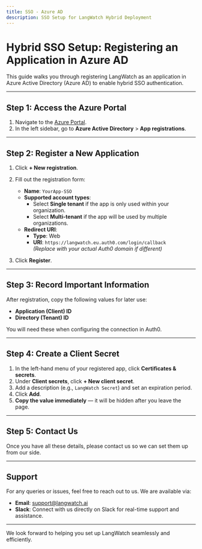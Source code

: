 ```yaml
---
title: SSO - Azure AD
description: SSO Setup for LangWatch Hybrid Deployment
---
```


# Hybrid SSO Setup: Registering an Application in Azure AD

This guide walks you through registering LangWatch as an application in Azure Active Directory (Azure AD) to enable hybrid SSO authentication.

---

## Step 1: Access the Azure Portal

1. Navigate to the [Azure Portal](https://portal.azure.com).
2. In the left sidebar, go to **Azure Active Directory** > **App registrations**.

---

## Step 2: Register a New Application

1. Click **+ New registration**.
2. Fill out the registration form:
   - **Name**: `YourApp-SSO`
   - **Supported account types**:
     - Select **Single tenant** if the app is only used within your organization.
     - Select **Multi-tenant** if the app will be used by multiple organizations.
   - **Redirect URI**:
     - **Type**: Web  
     - **URI**: `https://langwatch.eu.auth0.com/login/callback`  
       *(Replace with your actual Auth0 domain if different)*

3. Click **Register**.

---

## Step 3: Record Important Information

After registration, copy the following values for later use:

- **Application (Client) ID**
- **Directory (Tenant) ID**

You will need these when configuring the connection in Auth0.

---

## Step 4: Create a Client Secret

1. In the left-hand menu of your registered app, click **Certificates & secrets**.
2. Under **Client secrets**, click **+ New client secret**.
3. Add a description (e.g., `LangWatch Secret`) and set an expiration period.
4. Click **Add**.
5. **Copy the value immediately** — it will be hidden after you leave the page.

---

## Step 5: Contact Us

Once you have all these details, please contact us so we can set them up from our side.

---

## Support

For any queries or issues, feel free to reach out to us. We are available via:

- **Email**: [support@langwatch.ai](mailto:support@langwatch.ai)
- **Slack**: Connect with us directly on Slack for real-time support and assistance.

---

We look forward to helping you set up LangWatch seamlessly and efficiently.
